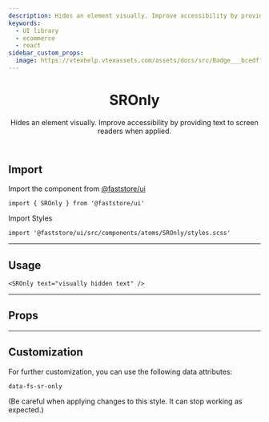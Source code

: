 ```yaml
---
description: Hides an element visually. Improve accessibility by providing text to screen readers when applied.
keywords:
  - UI library
  - ecommerce
  - react
sidebar_custom_props:
  image: https://vtexhelp.vtexassets.com/assets/docs/src/Badge___bcedffeb307527c1606be224a7fb5ac1.png
---
```



<header>

# SROnly

Hides an element visually. Improve accessibility by providing text to
screen readers when applied.

</header>

## Import

Import the component from <a href="https://www.faststore.dev/reference/ui/get-started-faststore-ui">@faststore/ui</a>

```tsx
import { SROnly } from '@faststore/ui'
```

Import Styles

```tsx
import '@faststore/ui/src/components/atoms/SROnly/styles.scss'
```

---

## Usage

<OverviewSection>
  <SROnly text="visually hidden text" />
</OverviewSection>

```tsx
<SROnly text="visually hidden text" />
```

---

## Props

<PropsSection name="SROnly" />

---

## Customization

For further customization, you can use the following data attributes:

`data-fs-sr-only`

(Be careful when applying changes to this style. It can stop working as expected.)
